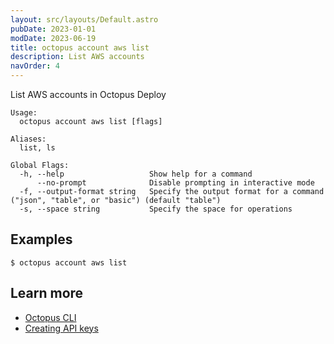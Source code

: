 ```yaml
---
layout: src/layouts/Default.astro
pubDate: 2023-01-01
modDate: 2023-06-19
title: octopus account aws list
description: List AWS accounts
navOrder: 4
---
```


List AWS accounts in Octopus Deploy

```
Usage:
  octopus account aws list [flags]

Aliases:
  list, ls

Global Flags:
  -h, --help                   Show help for a command
      --no-prompt              Disable prompting in interactive mode
  -f, --output-format string   Specify the output format for a command ("json", "table", or "basic") (default "table")
  -s, --space string           Specify the space for operations

```

## Examples

<SamplesInstance />

```
$ octopus account aws list

```

## Learn more

- [Octopus CLI](/docs/octopus-rest-api/cli)
- [Creating API keys](/docs/octopus-rest-api/how-to-create-an-api-key)